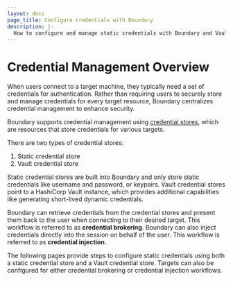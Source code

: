 ```yaml
---
layout: docs
page_title: Configure credentials with Boundary
description: |-
  How to configure and manage static credentials with Boundary and Vault
---
```


# Credential Management Overview

When users connect to a target machine, they typically need a set of credentials for authentication. Rather than requiring users to securely store and manage credentials for every target resource, Boundary centralizes credential management to enhance security. 

Boundary supports credential management using [credential stores](/docs/concepts/domain-model/credential-stores), which are resources that store credentials for various targets. 

There are two types of credential stores:

1. Static credential store
1. Vault credential store

Static credential stores are built into Boundary and only store static credentials like username and password, or keypairs. Vault credential stores point to a HashiCorp Vault instance, which provides additional capabilities like generating short-lived dynamic credentials.

Boundary can retrieve credentials from the credential stores and present them back to the user when connecting to their desired target. This workflow is referred to as **credential brokering**. Boundary can also inject credentials directly into the session on behalf of the user. This workflow is referred to as **credential injection**.

The following pages provide steps to configure static credentials using both a static credential store and a Vault credential store. Targets can also be configured for either credential brokering or credential injection workflows.













